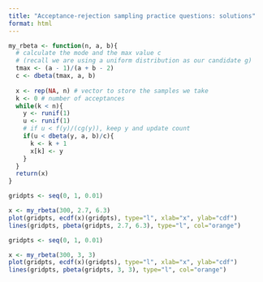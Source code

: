 ```yaml
---
title: "Acceptance-rejection sampling practice questions: solutions"
format: html
---
```


```r
my_rbeta <- function(n, a, b){
  # calculate the mode and the max value c 
  # (recall we are using a uniform distribution as our candidate g)
  tmax <- (a - 1)/(a + b - 2)
  c <- dbeta(tmax, a, b)
  
  x <- rep(NA, n) # vector to store the samples we take
  k <- 0 # number of acceptances
  while(k < n){
    y <- runif(1)
    u <- runif(1)
    # if u < f(y)/(cg(y)), keep y and update count
    if(u < dbeta(y, a, b)/c){
      k <- k + 1
      x[k] <- y
    }
  }
  return(x)
}
```

```r
gridpts <- seq(0, 1, 0.01)

x <- my_rbeta(300, 2.7, 6.3)
plot(gridpts, ecdf(x)(gridpts), type="l", xlab="x", ylab="cdf")
lines(gridpts, pbeta(gridpts, 2.7, 6.3), type="l", col="orange")
```

```r
gridpts <- seq(0, 1, 0.01)

x <- my_rbeta(300, 3, 3)
plot(gridpts, ecdf(x)(gridpts), type="l", xlab="x", ylab="cdf")
lines(gridpts, pbeta(gridpts, 3, 3), type="l", col="orange")
```